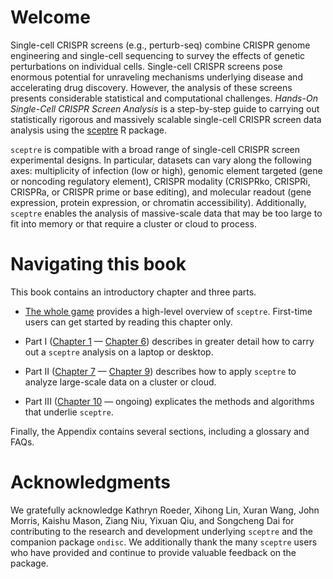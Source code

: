 # Welcome {.unnumbered}

Single-cell CRISPR screens (e.g., perturb-seq) combine CRISPR genome engineering and single-cell sequencing to survey the effects of genetic perturbations on individual cells. Single-cell CRISPR screens pose enormous potential for unraveling mechanisms underlying disease and accelerating drug discovery. However, the analysis of these screens presents considerable statistical and computational challenges. *Hands-On Single-Cell CRISPR Screen Analysis* is a step-by-step guide to carrying out statistically rigorous and massively scalable single-cell CRISPR screen data analysis using the [sceptre](https://katsevich-lab.github.io/sceptre/) R package.

`sceptre` is compatible with a broad range of single-cell CRISPR screen experimental designs. In particular, datasets can vary along the following axes: multiplicity of infection (low or high), genomic element targeted (gene or noncoding regulatory element), CRISPR modality (CRISPRko, CRISPRi, CRISPRa, or CRISPR prime or base editing), and molecular readout (gene expression, protein expression, or chromatin accessibility). Additionally, `sceptre` enables the analysis of massive-scale data that may be too large to fit into memory or that require a cluster or cloud to process.

# Navigating this book {.unnumbered}

This book contains an introductory chapter and three parts.

-   [The whole game](sceptre.qmd) provides a high-level overview of `sceptre`. First-time users can get started by reading this chapter only.

-   Part I ([Chapter 1](import-data.qmd) --- [Chapter 6](run-power-check-and-discovery-analysis.qmd)) describes in greater detail how to carry out a `sceptre` analysis on a laptop or desktop.

-   Part II ([Chapter 7](at-scale.qmd) --- [Chapter 9](pipeline-args.qmd)) describes how to apply `sceptre` to analyze large-scale data on a cluster or cloud.

-   Part III ([Chapter 10](methods.qmd) --- ongoing) explicates the methods and algorithms that underlie `sceptre`.

Finally, the Appendix contains several sections, including a glossary and FAQs.

# Acknowledgments {.unnumbered}

We gratefully acknowledge Kathryn Roeder, Xihong Lin, Xuran Wang, John Morris, Kaishu Mason, Ziang Niu, Yixuan Qiu, and Songcheng Dai for contributing to the research and development underlying `sceptre` and the companion package `ondisc`. We additionally thank the many `sceptre` users who have provided and continue to provide valuable feedback on the package.
